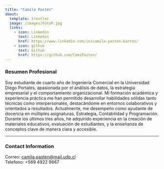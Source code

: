 ```yaml
---
title: "Camila Pastén"
about:
  template: trestles
  image: /images/FotoP.jpg
  links:
    - icon: Linkedin
      text: Linkedin
      href: https://www.linkedin.com/in/camila-pastén-barros/
    - icon: github
      text: Github
      href: https://github.com/CamiPasten/
---
```


### Resumen Profesional

Soy estudiante de cuarto año de Ingeniería Comercial en la Universidad Diego Portales, apasionada por el análisis de datos, la estrategia empresarial y el comportamiento organizacional. Mi formación académica y experiencia práctica me han permitido desarrollar habilidades sólidas tanto técnicas como interpersonales, destacándome en entornos colaborativos y orientados a resultados.
Actualmente, me desempeño como ayudante de docencia en múltiples asignaturas, Estrategia, Contabilidad y Programación. Durante los últimos tres años, he adquirido experiencia en la creación de materiales educativos, evaluación de estudiantes, y la enseñanza de conceptos clave de manera clara y accesible.

---

### Contact Information

Correo: [camila.pasten@mail.udp.cl](mailto:camila.pasten@mail.udp.cl)\
Telefono: +569 4922 9667
